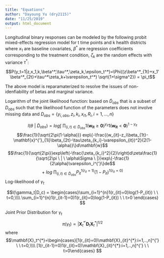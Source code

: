 ```yaml
---
title: "Equations"
author: "Dayoung Yu (dry2115)"
date: "11/25/2019"
output: html_document
---
```


Longitudinal binary responses can be modeled by the following probit mixed-effects regression model for t time points and k health districts where $x_1$ are baseline covariates, $\beta^*$ are regression coefficients corresponding to the treatment condition, $\zeta_k$ are the random effects with variance $\tau^*$:

$$P(y_t=1|z,x_1,k,\beta^*,\tau^*,\zeta_k,\epsilon_t^*)=\Phi((z\beta^*_{1t}+x_1'\beta^*_{2t}+\tau^*\zeta_k+\varepsilon_t^*) \sqrt{1+\sigma^2}) = \pi_t$$	

The above model is reparamaterized to resolve the issues of non-idenfiability of betas and marginal variance.


Logarithm of the joint likelihood function:
based on $\tilde{D}_{obs}$ that is a subset of $D_{obs}$ such that the likelihood function of the parameters does not involve missing data and $D_{obs} = \{y_{i,obs}, z_i, k_i, x_{i1}, R_i, i=1,...,n \}$

$$ l(\theta \ | \ \tilde{D}_{obs}) = log \int \ \prod_{(i,t) \in \tilde{D}_{obs}} 1(\mathbf{w_{it}} \ge \mathbf{0})^{y_{it}} 1(\mathbf{w_{it}} < \mathbf{0})^{1-y_{it}}$$ 
$$\frac{1}{\sqrt{2\pi(1-\alpha)}} exp\{-\frac{(w_{it}-z_i\beta_{1t}-\mathbf{x}^{'}_{1i}\beta_{2t}-\tau\zeta_{k_i}-\varepsilon_{it})^2}{2(1-\alpha)}\}d\mathbf{w}$$
$$\frac{1}{\sqrt{2\pi}}exp\left(-\frac{\zeta_{k_i}^2}{2}\right)d\zeta\frac{1}{\sqrt{2\pi \ | \ \alpha\Sigma \ |}}exp\{-\frac{1}{2\alpha}\varepsilon_i^{'}\}de$$
$$+ \ log \ \prod_{(i,t) \in \tilde{D}_{obs}}P_{it}^{1(r_{it}=1)}(1-P_{it})^{1(r_{it}=0)} $$
Log-likelihood of $\gamma_t$

$$l(\gamma_t|D_c) = \begin{cases}\sum_{i=1}^{n}1(r_{it}=0)log(1-P_{it}) \ \ t=0,\\\\ \sum_{i=1}^{n}1(r_{it-1}=0)1(r_{it}=0)log(1-P_{it}) \ \ t>0 \end{cases} $$

Joint Prior Distribution for $\gamma_t$

$$\pi(\gamma_t)\propto|\mathbf{X}_t^{*'}\mathbf{D}_t\mathbf{X}_t^{*}|^{1/2}$$
where
$$\mathbf{X}_t^{*}=\begin{cases}[1(r_{it}=0)\mathbf{X}_{it}^{*}:i=1,..,n]^{'} \ \ t=0,\\\\  [1(r_{it-1}=0)1(r_{it}=0)\mathbf{X}_{it}^{*}:i=1,..,n]^{'} \ \ t>0\end{cases} $$
